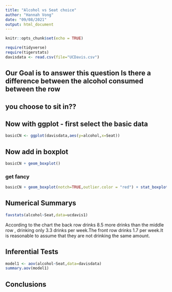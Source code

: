 ```yaml
---
title: "Alcohol vs Seat choice"
author: "Hannah Vong"
date: "09/08/2021"
output: html_document
---
```


```r
knitr::opts_chunk$set(echo = TRUE)
```

```r
require(tidyverse)
require(tigerstats)
davisdata <- read.csv(file="UCDavis.csv")
```
## Our Goal is to answer this question Is there a difference between the alcohol consumed between the row
## you choose to sit in??

## Now with ggplot - first select the basic data

```r
basicCN <- ggplot(davisdata,aes(y=alcohol,x=Seat))
```
## Now add in boxplot

```r
basicCN + geom_boxplot()
```
  
  
### get fancy  

```r
basicCN + geom_boxplot(notch=TRUE,outlier.color = "red") + stat_boxplot(geom ='errorbar') + labs(title="Fancy notch boxplot \n with 2 lines")
```






## Numerical Summarys 
```r
favstats(alcohol~Seat,data=ucdavis1)
```
According to the chart the back row drinks 8.5 more drinks than the middle row , drinking only 3.3 drinks per week.The front row drinks 1.7 per week.It is reasonable to assume that they are not drinking the same amount.



## Inferential Tests
```r
model1 <- aov(alcohol~Seat,data=davisdata)
summary.aov(model1)
```
## Conclusions


